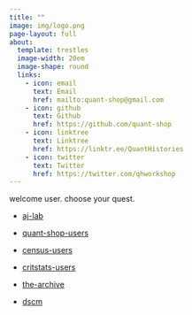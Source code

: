 ```yaml
---
title: ""
image: img/logo.png
page-layout: full
about:
  template: trestles
  image-width: 20em
  image-shape: round
  links:
    - icon: email
      text: Email
      href: mailto:quant-shop@gmail.com
    - icon: github
      text: Github
      href: https://github.com/quant-shop
    - icon: linktree
      text: Linktree
      href: https://linktr.ee/QuantHistories
    - icon: twitter
      text: Twitter
      href: https://twitter.com/qhworkshop
---
```


welcome user. choose your quest.

- [aj-lab](){.external target="_blank"}

- [quant-shop-users](){.external target="_blank"}

- [census-users](https://github.com/quant-shop/census){.external target="_blank"}

- [critstats-users](https://professornaite.github.io/critstats/){.external target="_blank"}

- [the-archive](){.external target="_blank"}

- [dscm](){.external target="_blank"}

